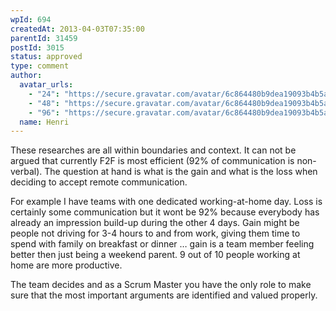 ```yaml
---
wpId: 694
createdAt: 2013-04-03T07:35:00
parentId: 31459
postId: 3015
status: approved
type: comment
author:
  avatar_urls:
    - "24": "https://secure.gravatar.com/avatar/6c864480b9dea19093b4b5acfab379d7?s=24&d=mm&r=g"
    - "48": "https://secure.gravatar.com/avatar/6c864480b9dea19093b4b5acfab379d7?s=48&d=mm&r=g"
    - "96": "https://secure.gravatar.com/avatar/6c864480b9dea19093b4b5acfab379d7?s=96&d=mm&r=g"
  name: Henri
---
```


These researches are all within boundaries and context. It can not be argued that currently F2F is most efficient (92% of communication is non-verbal). The question at hand is what is the gain and what is the loss when deciding to accept remote communication.

For example I have teams with one dedicated working-at-home day. Loss is certainly some communication but it wont be 92% because everybody has already an impression build-up during the other 4 days. Gain might be people not driving for 3-4 hours to and from work, giving them time to spend with family on breakfast or dinner … gain is a team member feeling better then just being a weekend parent. 9 out of 10 people working at home are more productive.

The team decides and as a Scrum Master you have the only role to make sure that the most important arguments are identified and valued properly.